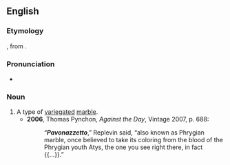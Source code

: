 ==English==

===Etymology===
{{bor|en|it|pavonazzetto}}, from {{m|it|pavonazzo}} {{suffix|it||etto|nocat=1}}.

===Pronunciation===
* {{IPA|/pævənætˈsɛtəʊ/|lang=en}}

===Noun===
{{en-noun|-}}

# A type of [[variegated]] [[marble]].
#* '''2006''', Thomas Pynchon, ''Against the Day'', Vintage 2007, p. 688:
#*: “'''''Pavonazzetto''''',” Replevin said, “also known as Phrygian marble, once believed to take its coloring from the blood of the Phrygian youth Atys, the one you see right there, in fact {{...}}.”